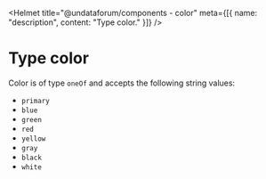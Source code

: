 
<Helmet
  title="@undataforum/components - color"
  meta={[{ name: "description", content: "Type color." }]}
/>

# Type color

Color is of type `oneOf` and accepts the following string values:

- `primary`
- `blue`
- `green`
- `red`
- `yellow`
- `gray`
- `black`
- `white`

